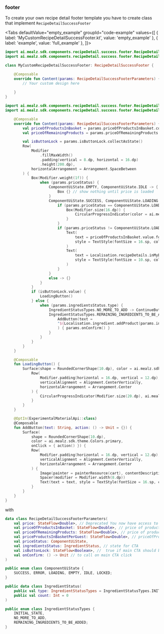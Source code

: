 
### footer

To create your own recipe detail footer template you have to create class that implement `RecipeDetailSuccessFooter`

<Tabs defaultValue="empty_example" groupId="code-example"
values={[
{ label: 'MyCustomRecipeDetailSuccessFooter.kt', value: 'empty_example' },
{ label: 'example', value: 'full_example' },
]}>
<TabItem value="empty_example">

```kotlin
import ai.mealz.sdk.components.recipeDetail.success.footer.RecipeDetailSuccessFooter
import ai.mealz.sdk.components.recipeDetail.success.footer.RecipeDetailSuccessFooterParameters

class MyCustomRecipeDetailSuccessFooter: RecipeDetailSuccessFooter {

    @Composable
    override fun Content(params: RecipeDetailSuccessFooterParameters) {
        // Your custom design here 
       
    }
}
```
</TabItem>
<TabItem value="full_example">

```kotlin
import ai.mealz.sdk.components.recipeDetail.success.footer.RecipeDetailSuccessFooter
import ai.mealz.sdk.components.recipeDetail.success.footer.RecipeDetailSuccessFooterParameters

    @Composable
    override fun Content(params: RecipeDetailSuccessFooterParameters) {
        val priceOfProductsInBasket = params.priceOfProductsInBasket.collectAsState()
        val priceOfRemainingProducts = params.priceOfRemainingProducts.collectAsState()

        val isButtonLock = params.isButtonLock.collectAsState()
        Row(
            Modifier
                .fillMaxWidth()
                .padding(vertical = 8.dp, horizontal = 16.dp)
                .height(200.dp),
            horizontalArrangement = Arrangement.SpaceBetween
        ) {
            Box(Modifier.weight(1f)) {
                when (params.priceStatus) {
                    ComponentUiState.EMPTY, ComponentUiState.IDLE -> {
                        Box {} // show nothing until price is loaded
                    }
                    ComponentUiState.SUCCESS, ComponentUiState.LOADING -> Column {
                        if (params.priceStatus == ComponentUiState.LOADING) {
                            Box(Modifier.size(16.dp)) {
                                CircularProgressIndicator(color = ai.mealz.sdk.theme.Colors.primary)
                            }
                        }
                        if (params.priceStatus != ComponentUiState.LOADING && priceOfProductsInBasket.value > 0) {
                            Text(
                                text = priceOfProductsInBasket.value.formatPrice(),
                                style = TextStyle(fontSize = 16.sp, color = ai.mealz.sdk.theme.Colors.primary, fontWeight = FontWeight.Black)
                            )
                            Text(
                                text = Localisation.recipeDetails.inMyBasket.localised,
                                style = TextStyle(fontSize = 10.sp, color = ai.mealz.sdk.theme.Colors.grey)
                            )
                        }
                    }
                    else -> {}
                }
            }
            if (isButtonLock.value) {
                LoadingButton()
            } else {
                when (params.ingredientsStatus.type) {
                    IngredientStatusTypes.NO_MORE_TO_ADD -> ContinueButton(text = Localisation.recipeDetails.continueShopping.localised) { params.onConfirm() }
                    IngredientStatusTypes.REMAINING_INGREDIENTS_TO_BE_ADDED, IngredientStatusTypes.INITIAL_STATE -> {
                        AddButton(text =
                        "${Localisation.ingredient.addProduct(params.ingredientsStatus.count).localised} (${priceOfRemainingProducts.value.formatPrice()})"
                        ) { params.onConfirm() }
                    }
                }
            }
        }
    }

    @Composable
    fun LoadingButton() {
        Surface(shape = RoundedCornerShape(10.dp), color = ai.mealz.sdk.theme.Colors.primary) {
            Row(
                Modifier.padding(horizontal = 16.dp, vertical = 12.dp),
                verticalAlignment = Alignment.CenterVertically,
                horizontalArrangement = Arrangement.Center
            ) {
                CircularProgressIndicator(Modifier.size(20.dp), ai.mealz.sdk.theme.Colors.white)
            }
        }
    }

    @OptIn(ExperimentalMaterialApi::class)
    @Composable
    fun AddButton(text: String, action: () -> Unit = {}) {
        Surface(
            shape = RoundedCornerShape(10.dp),
            color = ai.mealz.sdk.theme.Colors.primary,
            onClick = { action() }) {
            Row(
                Modifier.padding(horizontal = 16.dp, vertical = 12.dp),
                verticalAlignment = Alignment.CenterVertically,
                horizontalArrangement = Arrangement.Center
            ) {
                Image(painter = painterResource(cart), contentDescription = "$cart")
                Spacer(modifier = Modifier.width(8.dp))
                Text(text = text, style = TextStyle(fontSize = 16.sp, color = ai.mealz.sdk.theme.Colors.white, fontWeight = FontWeight.Black))
            }
        }
    }
}
```
</TabItem>
</Tabs>

with 

```kotlin
data class RecipeDetailSuccessFooterParameters(
    val price: StateFlow<Double>, // Deprecated You now have access to the price of the items in basket & remaining items not in basket. What was now price is now `priceProductsInBasketPerGuest
    val priceOfProductsInBasket: StateFlow<Double>, // price of products in basket 
    val priceOfRemainingProducts: StateFlow<Double>, // price of products that can be adde to basket (not taking in count ignored or unavailable product)
    val priceProductsInBasketPerGuest: StateFlow<Double>, // priceOfProductsInBasket
    val priceStatus: ComponentUiState, 
    val ingredientsStatus: IngredientStatus, // state for CTA 
    val isButtonLock: StateFlow<Boolean>, //  true if main CTA should be disable
    val onConfirm: () -> Unit // to call on main CTA click
)

public enum class ComponentUiState {
    SUCCESS, ERROR, LOADING, EMPTY, IDLE, LOCKED;
}

public data class IngredientStatus(
    public val type: IngredientStatusTypes = IngredientStatusTypes.INITIAL_STATE,
    public val count: Int = 0
)

public enum class IngredientStatusTypes {
    INITIAL_STATE,
    NO_MORE_TO_ADD,
    REMAINING_INGREDIENTS_TO_BE_ADDED;
}
```